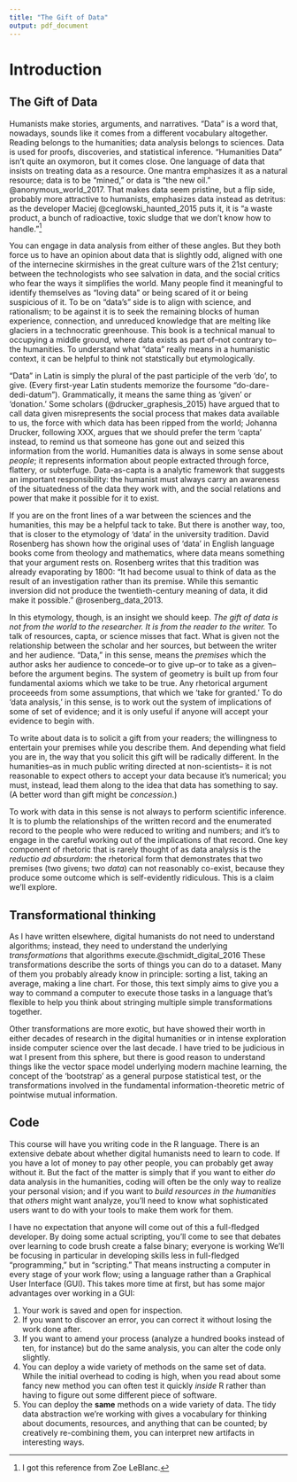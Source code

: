 ```yaml
---
title: "The Gift of Data"
output: pdf_document
---
```


# Introduction

## The Gift of Data

Humanists make stories, arguments, and narratives. "Data" is a word that,
nowadays, sounds like it comes from a different vocabulary altogether. Reading
belongs to the humanities; data analysis belongs to sciences. Data is used for
proofs, discoveries, and statistical inference. "Humanities Data" isn't quite an
oxymoron, but it comes close.
One language of data that insists on treating data as a
resource. One mantra emphasizes it as a natural resource; data is to be "mined,"
or data is "the new oil." @anonymous_world_2017. That makes data seem pristine, but a flip side, 
probably more attractive to
humanists, emphasizes data instead as detritus: as the developer Maciej @ceglowski_haunted_2015 puts it,
it is "a waste product, a bunch of radioactive, toxic sludge that we don’t know how to
handle."^[I got this reference from Zoe LeBlanc.]

You can engage in data analysis from either of these angles. 
But they both force us to have an opinion about data that is slightly odd,
aligned with one of the internecine skirmishes in the great culture wars of the 21st century; between the technologists who see
salvation in data, and the social critics who fear the ways it simplifies the world. Many people
find it meaningful to identify themselves as "loving data" or being scared of it
or being suspicious of it. To be on "data's" side is to align with 
science, and rationalism; to be against it is to seek the remaining blocks of 
human experience, connection, and unreduced knowledge that are melting like glaciers
in a technocratic greenhouse. This book is a technical manual to occupying a middle ground, where data exists as part of--not contrary to--the humanities.
To understand what "data" really means in a humanistic context, it can be helpful to think
not statstically but etymologically.

"Data" in Latin is simply the plural of the past participle of
the verb 'do', to give. (Every first-year Latin students memorize the foursome
"do-dare-dedi-datum"). Grammatically, it means the same thing as 'given' or
'donation.' Some scholars (@drucker_graphesis_2015) have argued that to call
data given misrepresents the social process that makes data available to us, the
force with which data has been ripped from the world; Johanna Drucker, following
XXX, argues that we should prefer the term 'capta' instead, to remind us that
someone has gone out and seized this information from the world. Humanities data
is always in some sense about *people*; it represents information about people
extracted through force, flattery, or subterfuge. Data-as-capta is a analytic
framework that suggests an important responsibility: the humanist must always
carry an awareness of the situatedness of the data they work with, and the
social relations and power that make it possible for it to exist.

If you are on the front lines of a war between the sciences and the humanities,
this may be a helpful tack to take. But there is another way, too, that is
closer to the etymology of 'data' in the university tradition. David Rosenberg
has shown how the original uses of 'data' in English language books come from
theology and mathematics, where data means something that your argument rests
on. Rosenberg writes that this tradition was already evaporating by 1800:  "It
had become usual to think of data as the result of an investigation rather than
its premise. While this semantic inversion did not produce the twentieth-century
meaning of data, it did make it possible." @rosenberg_data_2013.

In this etymology, though, is an insight we should keep. *The gift of data is
not from the world to the researcher. It is from the reader to the writer.* To
talk of resources, capta, or science misses that fact. What is given not the
relationship between the scholar and her sources, but between the writer and her
audience. "Data," in this sense, means the *premises* which the author asks her
audience to concede--or to give up--or to take as a given--before the argument
begins. The system of geometry is built up from four fundamental axioms which we
take to be true. Any rhetorical argument proceeeds from some assumptions, that
which we 'take for granted.' To do 'data analysis,' in this sense, is to work
out the system of implications of some of set of evidence; and it is only useful
if anyone will accept your evidence to begin with.

To write about data is to solicit a gift from your readers; the willingness to
entertain your premises while you describe them. And depending what field you
are in, the way that you solicit this gift will be radically different. In the
humanities--as in much public writing directed at non-scientists-- it is not
reasonable to expect others to accept your data because it's numerical; you
must, instead, lead them along to the idea that data has something to say. (A
better word than gift might be *concession*.)

To work with data in this sense is not always to perform scientific inference.
It is to plumb the relationships of the written record and the enumerated record
to the people who were reduced to writing and numbers; and it's to engage in the
careful working out of the implications of that record. One key component of
rhetoric that is rarely thought of as data analysis is the *reductio ad
absurdam*: the rhetorical form that demonstrates that two premises (two givens;
two *data*) can not reasonably co-exist, because they produce some outcome which
is self-evidently ridiculous. This is a claim we'll explore.


## Transformational thinking

As I have written elsewhere, digital humanists do not need to understand
algorithms; instead, they need to understand the underlying *transformations* that algorithms 
execute.@schmidt_digital_2016 These transformations describe the sorts of things you can do 
to a dataset. Many of them you probably already know in principle: sorting a list, taking an average, making a line chart.
For those, this text simply aims to give you a way to command a computer to execute
those tasks in a language that's flexible to help you think about stringing multiple simple
transformations together.

Other transformations are more exotic, but have showed their worth in either decades of research
in the digital humanities or in intense exploration inside computer science over the last decade.
I have tried to be judicious in wat I present from this sphere, but there is good
reason to understand things like the vector space model underlying modern machine 
learning, the concept of the 'bootstrap' as a general purpose statistical test,
or the transformations involved in the fundamental information-theoretic metric of pointwise mutual information.

## Code

This course will have you writing code in the R language. There
is an extensive debate about whether digital humanists need to learn
to code. If you have a lot of money to pay other people, you can
probably get away without it. But the fact of the matter is
simply that if you want to either *do* data analysis in the
humanities, coding will often be the only way to realize your personal
vision; and if you want to *build resources in the humanities* that
*others* might want analyze, you'll need to know what sophisticated
users want to do with your tools to make them work for them.

I have no expectation that anyone will come out of this a full-fledged
developer. By doing some actual scripting, you'll
come to see that debates over learning to code brush create a false binary; 
everyone is working 
We'll be focusing in particular in developing
skills less in full-fledged "programming," but in "scripting." That
means instructing a computer in every stage of your work flow; using a
language rather than a Graphical User Interface (GUI). This takes more time at first, but has some major advantages over working in a GUI:

1.  Your work is saved and open for inspection.
2.  If you want to discover an error, you can correct it without losing the work
    done after.
3.  If you want to amend your process (analyze a hundred books instead of ten,
    for instance) but do the same analysis, you can alter the code only
    slightly.
4.  You can deploy a wide variety of methods on the same set of data. While the
    initial overhead to coding is high, when you read about some fancy new
    method you can often test it quickly *inside* R rather than having to figure
    out some different piece of software.
5.  You can deploy the **same** methods on a wide variety of data. The tidy data
    abstraction we're working with gives a vocabulary for thinking about
    documents, resources, and anything that can be counted; by creatively
    re-combining them, you can interpret new artifacts in interesting ways.


